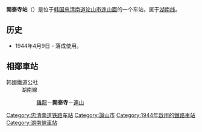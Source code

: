 {{expand|time=2014-07-09T14:25:54+00:00}}
{{unreferenced|time=2014-07-09T13:24:09+00:00}}
{{朝鮮半島車站資訊
|公司色 = #0066b3
|文字色 = 
|站名 = 開泰寺站<br />{{lang|en|Gaetaesa}}
|圖片 =GaetaesaSta.jpg
|pxl = 
|圖片說明 =车站站舍
|所屬路線 = [[湖南线|湖南线]]
|車站編號 = 
|前一站 = [[鸡龙站|鸡龙]]
|前一站距離 = 9.3
|後一站距離 = 4.9
|後一站 = [[連山站_(忠清南道)|連山]]
|距離 = 34.7
|起點站 = [[大田操车场|大田操车场]]
|諺文 = 개태사역
|朝鮮漢字 = 開泰寺驛
|文觀部式 =Gaetaesa-yeok 
|馬-賴式 = Kaet'aesa-yŏk
|副站名 = 
|停站路線數 = 
|所屬公司 = [[韩国铁道公社|韩国铁道公社]]
|所在地 =[[忠清南道|忠清南道]][[论山市|论山市]][[连山面|连山面]]
|車站構造 = 地面车站
|月台配置 = 2面6线
|啟用年月日 =1944年4月9日 
|廢站年月日 = 
|上下車人次 =
|統計年度 =
|轉車 = 
|備註 = 
|全寬備註 = 
}}

'''開泰寺站'''（{{kor|諺=개태사역|漢=開泰寺驛|羅=Gaetaesa yeok|f=y}}）是位于[[韩国|韩国]][[忠清南道|忠清南道]][[论山市|论山市]][[连山面|连山面]]的一个车站，属于[[湖南线|湖南线]]。

== 历史 ==
*1944年4月9日 - 落成使用。

== 相鄰車站 ==
;韩國鐵道公社
:湖南線
::[[雞龍站|雞龍]]－'''開泰寺'''－[[連山站_(忠清南道)|連山]]

{{湖南线}}

[[Category:忠清南道铁路车站|Category:忠清南道铁路车站]]
[[Category:論山市|Category:論山市]]
[[Category:1944年啟用的鐵路車站|Category:1944年啟用的鐵路車站]]
[[Category:湖南線車站|Category:湖南線車站]]